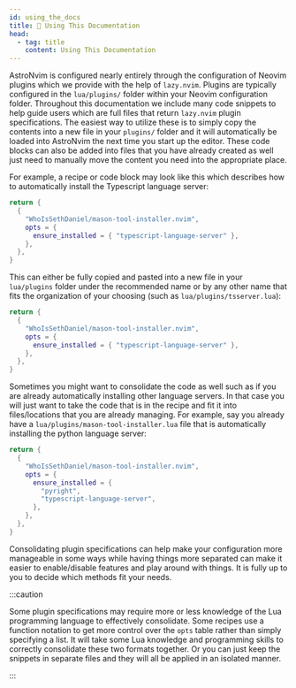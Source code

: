 ```yaml
---
id: using_the_docs
title: 📝 Using This Documentation
head:
  - tag: title
    content: Using This Documentation
---
```


AstroNvim is configured nearly entirely through the configuration of Neovim plugins which we provide with the help of `lazy.nvim`. Plugins are typically configured in the `lua/plugins/` folder within your Neovim configuration folder. Throughout this documentation we include many code snippets to help guide users which are full files that return `lazy.nvim` plugin specifications. The easiest way to utilize these is to simply copy the contents into a new file in your `plugins/` folder and it will automatically be loaded into AstroNvim the next time you start up the editor. These code blocks can also be added into files that you have already created as well just need to manually move the content you need into the appropriate place.

For example, a recipe or code block may look like this which describes how to automatically install the Typescript language server:

```lua title="lua/plugins/mason-tool-installer.lua"
return {
  {
    "WhoIsSethDaniel/mason-tool-installer.nvim",
    opts = {
      ensure_installed = { "typescript-language-server" },
    },
  },
}
```

This can either be fully copied and pasted into a new file in your `lua/plugins` folder under the recommended name or by any other name that fits the organization of your choosing (such as `lua/plugins/tsserver.lua`):

```lua title="lua/plugins/tsserver.lua" ins={1-8}
return {
  {
    "WhoIsSethDaniel/mason-tool-installer.nvim",
    opts = {
      ensure_installed = { "typescript-language-server" },
    },
  },
}
```

Sometimes you might want to consolidate the code as well such as if you are already automatically installing other language servers. In that case you will just want to take the code that is in the recipe and fit it into files/locations that you are already managing. For example, say you already have a `lua/plugins/mason-tool-installer.lua` file that is automatically installing the python language server:

```lua title="lua/plugins/mason-tool-installer.lua" ins={7}
return {
  {
    "WhoIsSethDaniel/mason-tool-installer.nvim",
    opts = {
      ensure_installed = {
        "pyright",
        "typescript-language-server",
      },
    },
  },
}
```

Consolidating plugin specifications can help make your configuration more manageable in some ways while having things more separated can make it easier to enable/disable features and play around with things. It is fully up to you to decide which methods fit your needs.

:::caution

Some plugin specifications may require more or less knowledge of the Lua programming language to effectively consolidate. Some recipes use a function notation to get more control over the `opts` table rather than simply specifying a list. It will take some Lua knowledge and programming skills to correctly consolidate these two formats together. Or you can just keep the snippets in separate files and they will all be applied in an isolated manner.

:::
